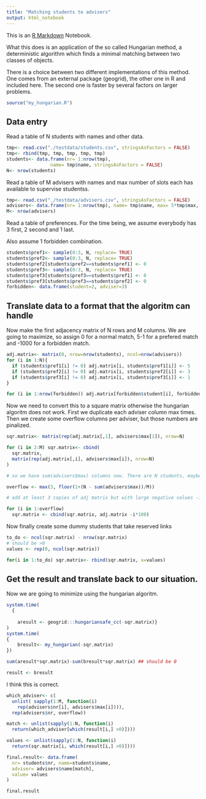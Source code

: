 ```yaml
---
title: "Matching students to advisers"
output: html_notebook
---
```


This is an [R Markdown](http://rmarkdown.rstudio.com) Notebook. 

What this does is an application of the so called Hungarian method, a deterministic algorithm which finds a minimal matching between two classes of objects. 

There is a choice between two different implementations of this method. One comes from an external package (geogrid), the other one in R and included here. The second one is faster by several factors on larger problems. 

```r
source("my_hungarian.R")
```


## Data entry

Read a table of N students with names and other data.

```r
tmp<- read.csv("./testdata/students.csv", stringsAsFactors = FALSE)
tmp<- rbind(tmp, tmp, tmp, tmp, tmp)
students<- data.frame(nr= 1:nrow(tmp), 
                name= tmp$name, stringsAsFactors = FALSE)
N<- nrow(students)

```
Read a table of M advisers with names and max number of slots each has available to supervise studentss.

```r
tmp<- read.csv("./testdata/advisers.csv", stringsAsFactors = FALSE)
advisers<- data.frame(nr= 1:nrow(tmp), name= tmp$name, max= 5*tmp$max, stringsAsFactors = FALSE)
M<- nrow(advisers)

```
Read a table of preferences. For the time being, we assume everybody has 3 first, 2 second and 1 last.

Also assume 1 forbidden combination.

```r
students$pref1<- sample(0:3, N, replace= TRUE)
students$pref2<- sample(0:3, N, replace= TRUE)
students$pref2[students$pref2==students$pref1] <- 0
students$pref3<- sample(0:3, N, replace= TRUE)
students$pref3[students$pref3==students$pref1] <- 0
students$pref3[students$pref3==students$pref2] <- 0
forbidden<- data.frame(student=2, adviser=3)
```

## Translate data to a format that the algoritm can handle

Now make the first adjacency matrix of N rows and M columns. We are going to maximize, so assign 0 for a normal match, 5-1 for a prefered match and -1000 for a forbidden match.

```r
adj.matrix<- matrix(0, nrow=nrow(students), ncol=nrow(advisers))
for (i in 1:N){
  if (students$pref1[i] != 0) adj.matrix[i, students$pref1[i]] <- 5
  if (students$pref2[i] != 0) adj.matrix[i, students$pref2[i]] <- 3
  if (students$pref3[i] != 0) adj.matrix[i, students$pref3[i]] <- 1
}

for (i in 1:nrow(forbidden)) adj.matrix[forbidden$student[i], forbidden$adviser[i]] <- -1000
```

Now we need to convert this to a square matrix otherwise the hungarian algoritm does not work. First we duplicate each adviser column max times. Then we create some overflow columns per adviser, but those numbers are pinalized. 

```r
sqr.matrix<- matrix(rep(adj.matrix[,1], advisers$max[1]), nrow=N)

for (i in 2:M) sqr.matrix<- cbind(
  sqr.matrix, 
  matrix(rep(adj.matrix[,i], advisers$max[i]), nrow=N)
)

# so we have sum(advisers$max) columns now. There are N students, maybe we need some extra space?  

overflow <- max(3, floor(1+(N - sum(advisers$max))/M))

# add at least 3 copies of adj matrix but with large negative values -100

for (i in 1:overflow)
  sqr.matrix <- cbind(sqr.matrix, adj.matrix -i*100)

```

Now finally create some dummy students that take reserved links

```r
to_do <- ncol(sqr.matrix) - nrow(sqr.matrix)
# should be >0
values <- rep(0, ncol(sqr.matrix))

for(i in 1:to_do) sqr.matrix<- rbind(sqr.matrix, x=values)

```

## Get the result and translate back to our situation.

Now we are going to minimize using the hungarian algoritm.

```r
system.time(
  {
  
    aresult <- geogrid:::hungariansafe_cc(-sqr.matrix)}
)
system.time(
{ 
    bresult<- my_hungarian(-sqr.matrix)
})

sum(aresult*sqr.matrix)-sum(bresult*sqr.matrix) ## should be 0

result <- bresult
```

I think this is correct. 

```r
which_adviser<- c(
  unlist( sapply(1:M, function(i)
    rep(advisers$nr[i], advisers$max[i]))),
  rep(advisers$nr, overflow))

match <- unlist(sapply(1:N, function(i)
  return(which_adviser[which(result[i,] >0)])))

values <- unlist(sapply(1:N, function(i)
  return(sqr.matrix[i, which(result[i,] >0)])))

final.result<- data.frame(
  nr= students$nr, name=students$name, 
  adviser= advisers$name[match],
  value= values
)

final.result
```

